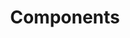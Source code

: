 ---
title: Components
slug: customization/components
description: "Multilingual Documentation Template with Astro: Because One Language is Just Not Enough!"
section: Personalisierung
---